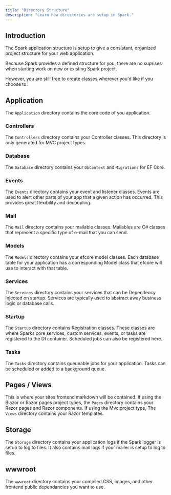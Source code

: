 ```yaml
---
title: "Directory Structure"
description: "Learn how directories are setup in Spark."
---
```


## Introduction

The Spark application structure is setup to give a consistant, organized project structure for your web application. 

Because Spark provides a defined structure for you, there are no suprises when starting work on new or existing Spark project.

However, you are still free to create classes wherever you'd like if you choose to.

## Application
The `Application` directory contains the core code of you application.

### Controllers
The `Controllers` directory contains your Controller classes. This directory is only generated for MVC project types.

### Database
The `Database` directory contains your `DbContext` and `Migrations` for EF Core.

### Events
The `Events` directory contains your event and listener classes. Events are used to alert other parts of your app that a given action has occurred. This provides great flexibility and decoupling.

### Mail
The `Mail` directory contains your mailable classes. Mailables are C# classes that represent a specific type of e-mail that you can send.

### Models
The `Models` directory contains your efcore model classes. Each database table for your application has a corresponding Model class that efcore will use to interact with that table.

### Services
The `Services` directory contains your services that can be Dependency Injected on startup. Services are typically used to abstract away business logic or database calls.

### Startup
The `Startup` directory contains Registration classes. These classes are where Sparks core services, custom services, events, or tasks are registered to the DI container. Scheduled jobs can also be registered here.

### Tasks
The `Tasks` directory contains queueable jobs for your application. Tasks can be scheduled or added to a background queue.

## Pages / Views
This is where your sites frontend markdown will be contained. If using the Blazor or Razor pages project types, the `Pages` directory contains your Razor pages and Razor components. If using the Mvc project type, The `Views` directory contains your Razor templates.

## Storage
The `Storage` directory contains your application logs if the Spark logger is setup to log to files. It also contains mail logs if your mailer is setup to log to files.

## wwwroot
The `wwwroot` directory contains your compiled CSS, images, and other frontend public dependancies you want to use.